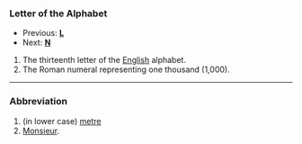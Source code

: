 ===Letter of the Alphabet===
*Previous: '''[[L]]'''<br>
*Next: '''[[N]]'''
#The thirteenth letter of the [[English]] alphabet.
#The Roman numeral representing one thousand (1,000).
----
===Abbreviation===
# (in lower case) [[metre]]
# [[Monsieur]].